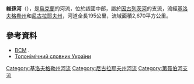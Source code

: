 '''維孫河'''（{{lang-uk|Висунь}}），是[[烏克蘭|烏克蘭]]的河流，位於該國中部，屬於[[因古列茨河|因古列茨河]]的支流，流經[[基洛夫格勒州|基洛夫格勒州]]和[[尼古拉耶夫州|尼古拉耶夫州]]，河道全長195公里，流域面積2,670平方公里。

==參考資料==
* [http://www.experts.in.ua/regions/detail.php?ID=4338 ВСМ] {{Wayback|url=http://www.experts.in.ua/regions/detail.php?ID=4338 |date=20160305180444 }}.
* [https://web.archive.org/web/20160212101730/http://www.toponymic-dictionary.in.ua/index.php?option=com_content&view=section&layout=blog&id=3&Itemid=4 Топонімічний словник України]

{{DEFAULTSORT:Висунь}}
[[Category:基洛夫格勒州河流|Category:基洛夫格勒州河流]]
[[Category:尼古拉耶夫州河流|Category:尼古拉耶夫州河流]]
[[Category:第聂伯河支流|Category:第聂伯河支流]]


{{Ukraine-river-stub}}